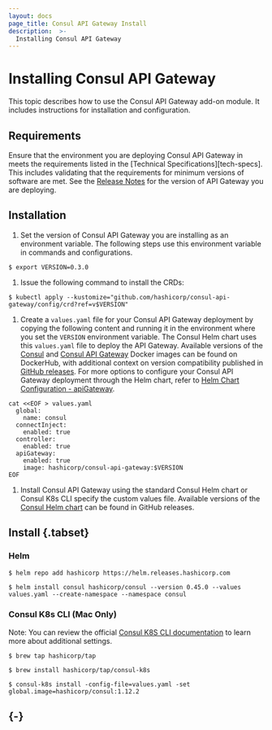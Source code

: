 ```yaml
---
layout: docs
page_title: Consul API Gateway Install
description:  >-
  Installing Consul API Gateway
---
```


# Installing Consul API Gateway

This topic describes how to use the Consul API Gateway add-on module. It includes instructions for installation and configuration.

## Requirements

Ensure that the environment you are deploying Consul API Gateway in meets the requirements listed in the [Technical Specifications][tech-specs]. This includes validating that the requirements for minimum versions of software are met. See the [Release Notes][rel-notes] for the version of API Gateway you are deploying.

## Installation

1. Set the version of Consul API Gateway you are installing as an environment variable. The following steps use this environment variable in commands and configurations.

```shell-session
$ export VERSION=0.3.0
```

1. Issue the following command to install the CRDs:

```shell-session
$ kubectl apply --kustomize="github.com/hashicorp/consul-api-gateway/config/crd?ref=v$VERSION"
```

1. Create a `values.yaml` file for your Consul API Gateway deployment by copying the following content and running it in the environment where you set the `VERSION` environment variable. The Consul Helm chart uses this `values.yaml` file to deploy the API Gateway. Available versions of the [Consul](https://hub.docker.com/r/hashicorp/consul/tags) and [Consul API Gateway](https://hub.docker.com/r/hashicorp/consul-api-gateway/tags) Docker images can be found on DockerHub, with additional context on version compatibility published in [GitHub releases](https://github.com/hashicorp/consul-api-gateway/releases). For more options to configure your Consul API Gateway deployment through the Helm chart, refer to [Helm Chart Configuration - apiGateway](https://www.consul.io/docs/k8s/helm#apigateway).

<CodeBlockConfig filename="values.yaml">

  ```shell
  cat <<EOF > values.yaml
    global:
      name: consul
    connectInject:
      enabled: true
    controller:
      enabled: true
    apiGateway:
      enabled: true
      image: hashicorp/consul-api-gateway:$VERSION
  EOF
  ```

</CodeBlockConfig>

1. Install Consul API Gateway using the standard Consul Helm chart or Consul K8s CLI specify the custom values file. Available versions of the [Consul Helm chart](https://github.com/hashicorp/consul-k8s/releases) can be found in GitHub releases.


## Install {.tabset}

### Helm

  ```shell-session
$ helm repo add hashicorp https://helm.releases.hashicorp.com
```

```shell-session
$ helm install consul hashicorp/consul --version 0.45.0 --values values.yaml --create-namespace --namespace consul
 ```

### Consul K8s CLI (Mac Only)

Note: You can review the official [Consul K8S CLI documentation](https://www.consul.io/docs/k8s/k8s-cli) to learn more about additional settings.

```shell-session
$ brew tap hashicorp/tap
```

```shell-session
$ brew install hashicorp/tap/consul-k8s
```

```shell-session
$ consul-k8s install -config-file=values.yaml -set global.image=hashicorp/consul:1.12.2
```
## {-}

<!--
    ****** KEEP ALL PAGE CONTENT ABOVE THIS LINE *******
    Only Reference style links should be added below this comment
--->
[rel-notes]: /docs/release-notes
